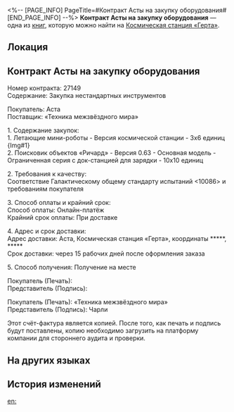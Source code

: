<%-- [PAGE_INFO]
PageTitle=#Контракт Асты на закупку оборудования#
[END_PAGE_INFO] --%>
{{Дополнить}}
{{Книга Инфобокс
|id           = 130
|partIds      = 190276
|Название     = 
|Изображение  = Записи с КСГ.png
|Мир          = Космическая станция «Герта»
|Томов        = 1
|Автор        = <!--нужно добавить-->
|Описание     = Контракт на закупку оборудования для космической станции, подписанный Астой и оплачиваемый из её кармана. Он каким-то образом попал не в те руки.
|Том1         = {{tx}}
|Источник1    = {{tx|Отсутствует источник}}
|Персонажи    = 
|Фракции      = 
}}
'''Контракт Асты на закупку оборудования''' — одна из [[Книги|книг]], которую можно найти на [[Космическая станция «Герта»]].

==Локация==
{{Отметка карты|<!--название карты-->|<!--id отметки-->}}

==Контракт Асты на закупку оборудования==
Номер контракта: 27149<br />
Содержание: Закупка нестандартных инструментов

Покупатель: Аста<br />
Поставщик: «Техника межзвёздного мира»

1. Содержание закупок:<br />
1. Летающие мини-роботы - Версия космической станции - 3x6 единиц {Img#1}<br />
2. Поисковик объектов «Ричард» - Версия 0.63 - Основная модель - Ограниченная серия с док-станцией для зарядки - 10x10 единиц

2. Требования к качеству:<br />
Соответствие Галактическому общему стандарту испытаний <10086> и требованиям покупателя

3. Способ оплаты и крайний срок:<br />
Способ оплаты: Онлайн-платёж<br />
Крайний срок оплаты: При доставке

4. Адрес и срок доставки:<br />
Адрес доставки: Аста, Космическая станция «Герта», координаты *****, *****<br />
Срок доставки: через 15 рабочих дней после оформления заказа

5. Способ получения: Получение на месте

Покупатель (Печать):<br />
Представитель (Подпись):

Покупатель (Печать): «Техника межзвёздного мира»<br />
Представитель (Подпись): Чарли

Этот счёт-фактура является копией. После того, как печать и подпись будут поставлены, копию необходимо загрузить на платформу компании для стороннего аудита и проверки.

==На других языках==
{{На других языках
|en   = Asta's Equipment Purchase Contract
|zhs  = 艾丝妲的仪器采购合同
|zht  = 艾絲妲的儀器採購合約
|ja   = アスターの機材仕入れ契約書
|ko   = 아스타의 장비 구매 계약서
|es   = Contrato de compra de equipamiento de Asta
|fr   = Contrat d'achat d'équipement d'Asta
|ru   = Контракт Асты на закупку оборудования
|th   = สัญญาสั่งซื้ออุปกรณ์ของ Asta
|vi   = Hợp Đồng Mua Sắm Máy Móc Của Asta
|de   = Astas Kaufvertrag über Ausrüstung
|id   = Kontrak Pembelian Peralatan Asta
|pt   = Contrato de Compra de Equipamentos da Asta
}}

==История изменений==
{{История изменений|3.5}}

[[en:]]